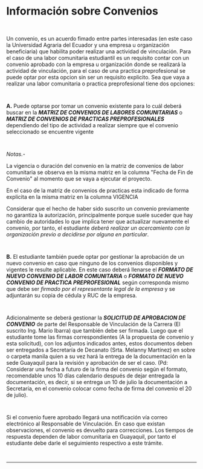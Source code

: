# Información sobre Convenios
~~~
 
~~~
Un convenio, es un acuerdo fimado entre partes interesadas (en este caso la Universidad Agraria del Ecuador y una empresa u organización beneficiaria) que habilita poder realizar una actividad de vinculación. Para el caso de una labor comunitaria estudiantil es un requisito contar con un convenio aprobado con la empresa u organización donde se realizará la actividad de vinculación, para el caso de una practica preprofesional se puede optar por esta opcion sin ser un requisito explicito. Sea que vaya a realizar una labor comunitaria o practica preprofesional tiene dos opciones:
~~~
 
~~~
**A.** Puede optarse por tomar un convenio existente para lo cuál deberá buscar en la ***MATRIZ DE CONVENIOS DE LABORES COMUNITARIAS*** o  ***MATRIZ DE CONVENIOS DE PRACTICAS PREPROFESIONALES*** dependiendo del tipo de actividad a realizar siempre que el convenio seleccionado se encuentre vigente 
~~~
 
~~~
*Notas.-* 

La vigencia o duración del convenio en la matriz de convenios de labor comunitaria se observa en la misma matriz en la columna "Fecha de Fin de Convenio" al momento que se vaya a ejecutar el proyecto. 

En el caso de la matriz de convenios de practicas esta indicado de forma explicita en la misma matriz en la columna VIGENCIA

Considerar que el hecho de haber sido suscrito un convenio previamente no garantiza la autorización, principalmente porque suele suceder que hay cambio de autoridades lo que implica tener que actualizar nuevamente el convenio, por tanto, el estudiante *deberá realizar un acercamiento con la organización previo a decidirse por alguna en particular*.
~~~
 
~~~
**B.** El estudiante también puede optar por gestionar la aprobación de un nuevo convenio en caso que ninguno de los convenios disponibles y vigentes le resulte aplicable. En este caso deberá llenarse el ***FORMATO DE NUEVO CONVENIO DE LABOR COMUNITARIA*** o ***FORMATO DE NUEVO CONVENIO DE PRACTICA PREPROFESIONAL*** según corresponda mismo que debe ser *firmado por el representante legal de la empresa* y se adjuntarán su copia de cédula y RUC de la empresa.
~~~
 
~~~
Adicionalmente se deberá gestionar la ***SOLICITUD DE APROBACION DE CONVENIO*** de parte del Responsable de Vinculación de la Carrera (El suscrito Ing. Mario Ibarra) que también debe ser firmada. Luego que el estudiante tome las firmas correspondientes (A la propuesta de convenio y esta solicitud), con los adjuntos indicados antes, estos documentos deben ser entregados a Secretaría de Decanato (Srta. Melanny Martínez) en sobre o carpeta manila quien a su vez hará la entrega de la documentación en la sede Guayaquil para la revisión y aprobación de ser el caso. (Pd: Considerar una fecha a futuro de la firma del convenio según el formato, recomendable unos 10 días calendario después de dejar entregada la documentación, es decir, si se entrega un 10 de julio la documentación a Secretaría, en el convenio colocar como fecha de firma del convenio el 20 de julio).
~~~
 
~~~
Si el convenio fuere aprobado llegará una notificación vía correo electrónico al Responsable de Vinculación. En caso que existan observaciones, el convenio es devuelto para correcciones. Los tiempos de respuesta dependen de labor comunitaria en Guayaquil, por tanto el estudiante debe darle el seguimiento respectivo a este trámite.
~~~
 
~~~
---
